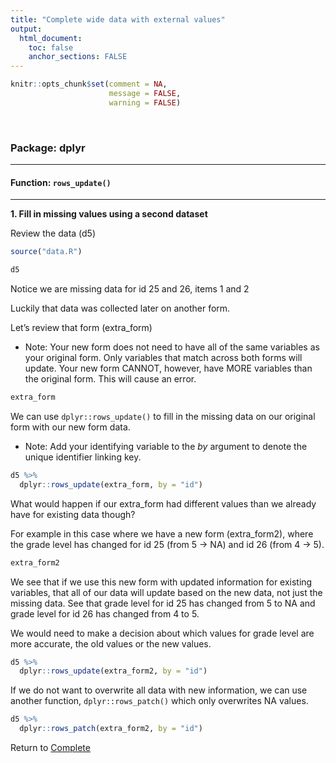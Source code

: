 ```yaml
---
title: "Complete wide data with external values"
output: 
  html_document:
    toc: false
    anchor_sections: FALSE
---
```


```r
knitr::opts_chunk$set(comment = NA,
                      message = FALSE,
                      warning = FALSE)
```

<br>

### Package: dplyr

---

#### Function: `rows_update()`

---

**1\. Fill in missing values using a second dataset**

Review the data (d5)

```r

source("data.R")

d5

```

Notice we are missing data for id 25 and 26, items 1 and 2

Luckily that data was collected later on another form.

Let's review that form (extra_form)

* Note: Your new form does not need to have all of the same variables as your original form. Only variables that match across both forms will update. Your new form CANNOT, however, have MORE variables than the original form. This will cause an error.

```r

extra_form

```

We can use `dplyr::rows_update()` to fill in the missing data on our original form with our new form data.

* Note: Add your identifying variable to the *by* argument to denote the unique identifier linking key.

```r

d5 %>%
  dplyr::rows_update(extra_form, by = "id")

```

What would happen if our extra_form had different values than we already have for existing data though? 

For example in this case where we have a new form (extra_form2), where the grade level has changed for id 25 (from 5 -> NA) and id 26 (from 4 -> 5).

```r

extra_form2

```

We see that if we use this new form with updated information for existing variables, that all of our data will update based on the new data, not just the missing data. See that grade level for id 25 has changed from 5 to NA and grade level for id 26 has changed from 4 to 5. 

We would need to make a decision about which values for grade level are more accurate, the old values or the new values.

```r

d5 %>%
  dplyr::rows_update(extra_form2, by = "id")

```

If we do not want to overwrite all data with new information, we can use another function, `dplyr::rows_patch()` which only overwrites NA values.

```r

d5 %>%
  dplyr::rows_patch(extra_form2, by = "id")

```


Return to [Complete](https://github.com/Cghlewis/data-wrangling-functions/wiki/Complete)
